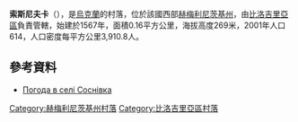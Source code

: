 {{coord|50|0|6|N|26|33|47|E|scale:100000|display=title}}

'''索斯尼夫卡'''（{{lang-uk|Соснівка}}），是[[烏克蘭|烏克蘭]]的村落，位於該國西部[[赫梅利尼茨基州|赫梅利尼茨基州]]，由[[比洛吉里亞區|比洛吉里亞區]]負責管轄，始建於1567年，面積0.16平方公里，海拔高度269米，2001年人口614，人口密度每平方公里3,910.8人。

==參考資料==
* [http://weather.in.ua/ua/hmel'nickaja/24578 Погода в селі Соснівка]

{{DEFAULTSORT:Соснівка}}
[[Category:赫梅利尼茨基州村落|Category:赫梅利尼茨基州村落]]
[[Category:比洛吉里亞區村落|Category:比洛吉里亞區村落]]


{{Khmelnytskyi-geo-stub}}